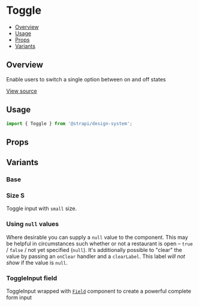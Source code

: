 

<Meta of={ToggleStories} />

# Toggle

- [Overview](#overview)
- [Usage](#usage)
- [Props](#props)
- [Variants](#variants)

## Overview

Enable users to switch a single option between on and off states

[View source](https://github.com/strapi/design-system/tree/main/packages/strapi-design-system/src/ToggleInput)

## Usage

```js
import { Toggle } from '@strapi/design-system';
```

<Canvas of={ToggleStories.Base} />

## Props

<ArgsTable of={Toggle} />

## Variants

### Base

<Canvas of={ToggleStories.Base} />

### Size S

Toggle input with `small` size.

<Canvas of={ToggleStories.SizeS} />

### Using `null` values

Where desirable you can supply a `null` value to the component. This may be helpful in
circumstances such whether or not a restaurant is open – `true` / `false` / not yet specified (`null`).
It's additionally possible to "clear" the value by passing an `onClear` handler and a `clearLabel`.
This label _will not show_ if the value is `null`.

<Canvas of={ToggleStories.Nullish} />

### ToggleInput field

ToggleInput wrapped with [`Field`](https://github.com/strapi/design-system/tree/main/packages/strapi-design-system/src/Field) component to create a powerful complete form input

<Canvas of={ToggleStories.WithField} />
